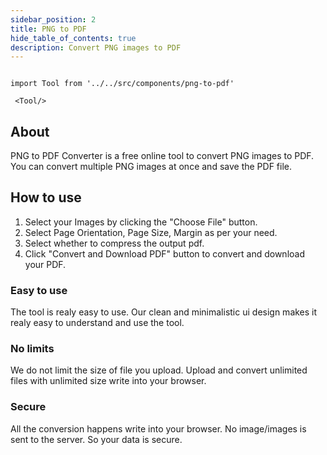 ```yaml
---
sidebar_position: 2
title: PNG to PDF
hide_table_of_contents: true
description: Convert PNG images to PDF
---
```


```mdx-code-block

import Tool from '../../src/components/png-to-pdf'

 <Tool/>

```

## About

PNG to PDF Converter is a free online tool to convert PNG images to PDF. You can convert multiple PNG images at once and save the PDF file.

## How to use

1. Select your Images by clicking the "Choose File" button.
2. Select Page Orientation, Page Size, Margin as per your need.
3. Select whether to compress the output pdf.
4. Click "Convert and Download PDF" button to convert and download your PDF.

<h3 style={{ color: "#ff4ecd" }}>Easy to use</h3>

The tool is realy easy to use. Our clean and minimalistic ui design
makes it realy easy to understand and use the tool.

<h3 style={{ color: "#f5a524" }}>No limits</h3>

We do not limit the size of file you upload. Upload and convert
unlimited files with unlimited size write into your browser.

<h3 style={{ color: "#17c964" }}>Secure</h3>
All the conversion happens write into your browser. No image/images is sent to the
server. So your data is secure.
